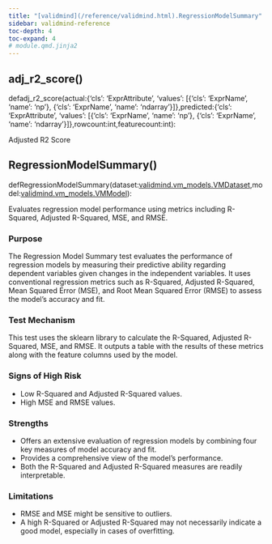 ```yaml
---
title: "[validmind](/reference/validmind.html).RegressionModelSummary"
sidebar: validmind-reference
toc-depth: 4
toc-expand: 4
# module.qmd.jinja2
---
```


## adj_r2_score<span class='muted'>()</span>

<!-- signatures.jinja2 -->

::: {.signature}

<span class="kw">def</span><span class="name">adj_r2_score</span>(<span class="param"><span class="n">actual</span><span class="p">:</span><!-- types.jinja2 - format_type --><span class="n">{'cls': 'ExprAttribute', 'values': [{'cls': 'ExprName', 'name': 'np'}, {'cls': 'ExprName', 'name': 'ndarray'}]}</span><span class="muted">,</span></span><span class="param"><span class="n">predicted</span><span class="p">:</span><!-- types.jinja2 - format_type --><span class="n">{'cls': 'ExprAttribute', 'values': [{'cls': 'ExprName', 'name': 'np'}, {'cls': 'ExprName', 'name': 'ndarray'}]}</span><span class="muted">,</span></span><span class="param"><span class="n">rowcount</span><span class="p">:</span><!-- types.jinja2 - format_type --><span class="nb">int</span><span class="muted">,</span></span><span class="param"><span class="n">featurecount</span><span class="p">:</span><!-- types.jinja2 - format_type --><span class="nb">int</span></span>):

:::

<!-- docstring.jinja2 -->

Adjusted R2 Score

<!-- function.qmd.jinja2 -->

## RegressionModelSummary[()]{.muted}

<!-- signatures.jinja2 -->

::: {.signature}

<span class="kw">def</span><span class="name">RegressionModelSummary</span>(<span class="param"><span class="n">dataset</span><span class="p">:</span><!-- types.jinja2 - format_type --><a href="/reference/validmind/vm_models.html#class-vmdataset">validmind.vm_models.VMDataset</a><span class="muted">,</span></span><span class="param"><span class="n">model</span><span class="p">:</span><!-- types.jinja2 - format_type --><a href="/reference/validmind/vm_models.html#class-vmmodel">validmind.vm_models.VMModel</a></span>):

:::

<!-- docstring.jinja2 -->

Evaluates regression model performance using metrics including R-Squared, Adjusted R-Squared, MSE, and RMSE.

### Purpose

The Regression Model Summary test evaluates the performance of regression models by measuring their predictive ability regarding dependent variables given changes in the independent variables. It uses conventional regression metrics such as R-Squared, Adjusted R-Squared, Mean Squared Error (MSE), and Root Mean Squared Error (RMSE) to assess the model's accuracy and fit.

### Test Mechanism

This test uses the sklearn library to calculate the R-Squared, Adjusted R-Squared, MSE, and RMSE. It outputs a table with the results of these metrics along with the feature columns used by the model.

### Signs of High Risk

- Low R-Squared and Adjusted R-Squared values.
- High MSE and RMSE values.

### Strengths

- Offers an extensive evaluation of regression models by combining four key measures of model accuracy and fit.
- Provides a comprehensive view of the model's performance.
- Both the R-Squared and Adjusted R-Squared measures are readily interpretable.

### Limitations

- RMSE and MSE might be sensitive to outliers.
- A high R-Squared or Adjusted R-Squared may not necessarily indicate a good model, especially in cases of overfitting.
